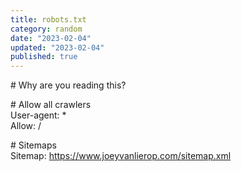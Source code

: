 ```yaml
---
title: robots.txt
category: random
date: "2023-02-04"
updated: "2023-02-04"
published: true
---
```


\# Why are you reading this?

\# Allow all crawlers  
User-agent: \*  
Allow: /

\# Sitemaps  
Sitemap: <a href="/sitemap.xml">https://www.joeyvanlierop.com/sitemap.xml</a>
